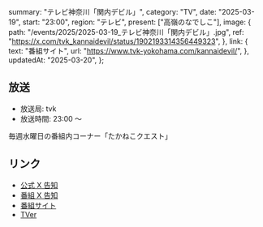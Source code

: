   summary: "テレビ神奈川「関内デビル」",
  category: "TV",
  date: "2025-03-19",
  start: "23:00",
  region: "テレビ",
  present: ["高嶺のなでしこ"],
  image: {
    path: "/events/2025/2025-03-19_テレビ神奈川「関内デビル」.jpg",
    ref: "https://x.com/tvk_kannaidevil/status/1902193314356449323",
  },
  link: {
    text: "番組サイト",
    url: "https://www.tvk-yokohama.com/kannaidevil/",
  },
  updatedAt: "2025-03-20",
};

## 放送

- 放送局: tvk
- 放送時間: 23:00 〜

毎週水曜日の番組内コーナー「たかねこクエスト」

## リンク

- [公式 X 告知](https://x.com/takanenofficial/status/1902336754503356707)
- [番組 X 告知](https://x.com/tvk_kannaidevil/status/1902193314356449323)
- [番組サイト](https://www.tvk-yokohama.com/kannaidevil/)
- [TVer](https://tver.jp/series/srehapgls0)
